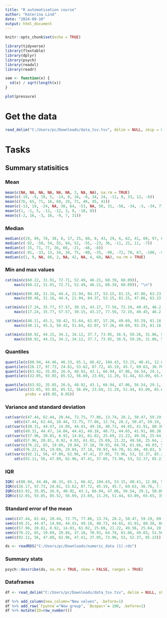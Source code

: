 ```yaml
---
title: "R automatisation course"
author: "Katerina Lind"
date: "2024-09-10"
output: html_document
---
```


```r
knitr::opts_chunk$set(echo = TRUE)

library(tidyverse)
library(flextable)
library(dplyr)
library(psych)
library(readxl)
library(readr)
```


```r
sem <- function(x) {
  sd(x) / sqrt(length(x))
}
```

```r
plot(pressure)
```

# Get the data

```r
read_delim("C:/Users/pc/Downloads/data_tsv.tsv", delim = NULL, skip = 0, n_max = 10, col_names = TRUE)
```

# Tasks

## Summary statisitics

### Mean

```r
mean(c(NA, NA, NA, NA, NA, NA, 3, NA, NA), na.rm = TRUE)
mean(c(-19, -9, 19, 5, -14, 0, 34, -8, 34, 24, -11, 8, 33, 12, -6))
mean(c(76, 65, 71, 16, 60, 29, 71, 46, 45, 41))
mean(c(-13, 19, -24, NA, 30, 64, -53, NA, 50, 31, -58, -34, -3, -34, 77), na.rm = TRUE)
mean(c(1, -1, 5, -12, -12, 3, 8, -10, 0))
mean(c(-2, 16, -3, 16, -9, 7, 31))

```

### Median

```r
median(c(19, 89, 78, 38, 8, 17, 25, 60, 8, 43, 29, 6, 62, 41, 69, 97, 61, 83, 25, 24))
median(c(-92, -50, 54, 55, 84, 52, -55, -23, 36, -11, 22, 11, -7))
median(c(-15, 71, 77, 36, 66, -21, -48, -8))
median(c(-91, -33, 13, 34, 34, 75, -80, -35, -90, -72, 70, 67, -100, -94, -18))
median(c(1, 9, NA, 88, 2, NA, 42, NA, 4, 68, NA), na.rm = TRUE)

```

### Min and max values

```r

cat(min(c(60.22, 31.91, 72.71, 52.49, 46.21, 60.39, 60.09)), 
    max(c(60.22, 31.91, 72.71, 52.49, 46.21, 60.39, 60.09)), "\n")

cat(min(c(90.48, 31.16, 44.4, 21.94, 84.37, 53.15, 81.15, 47.86, 63.23, 46.75, 102.73)), 
    max(c(90.48, 31.16, 44.4, 21.94, 84.37, 53.15, 81.15, 47.86, 63.23, 46.75, 102.73)), "\n")

cat(min(c(17.24, 35.77, 57.57, 30.15, 43.27, 77.56, 72.19, 40.45, 46.2, 39.92)), 
    max(c(17.24, 35.77, 57.57, 30.15, 43.27, 77.56, 72.19, 40.45, 46.2, 39.92)), "\n")

cat(min(c(48.11, 45.3, 58.42, 51.64, 62.07, 57.26, 49.69, 93.29, 81.18, 44.78, 55.1, 76.74, 58.08)), 
    max(c(48.11, 45.3, 58.42, 51.64, 62.07, 57.26, 49.69, 93.29, 81.18, 44.78, 55.1, 76.74, 58.08)), "\n")

cat(min(c(68.92, 44.15, 34.2, 34.12, 37.7, 73.95, 36.9, 59.26, 31.06, 55.79, 73.92, 68.04, 53.73, 90.7, 39.66)), 
    max(c(68.92, 44.15, 34.2, 34.12, 37.7, 73.95, 36.9, 59.26, 31.06, 55.79, 73.92, 68.04, 53.73, 90.7, 39.66)), "\n")

```

### Quantiles

```r
quantile(c(80.94, 44.46, 46.33, 65.1, 66.42, 104.43, 53.15, 48.41, 12.88, 51.1, 43.03, 40.3, 33.71, 55.1, 22.17))
quantile(c(26.17, 97.73, 24.81, 53.62, 87.72, 45.19, 45.7, 69.63, 36.76, 7.17))
quantile(c(63.92, 35.85, 26.9, 48.92, 43.1, 66.94, 47.06, 56.54, 29.1, 58.88))
quantile(c(32.05, 93.85, 85.52, 56.69, 23.69, 11.29, 51.44, 63.09, 65.65, 35.73, 60.15, 30.93, -4.2))

quantile(c(63.92, 35.85, 26.9, 48.92, 43.1, 66.94, 47.06, 56.54, 29.1, 58.88), probs = c(0.025, 0.975))
quantile(c(32.05, 93.85, 85.52, 56.69, 23.69, 11.29, 51.44, 63.09, 65.65, 35.73, 60.15, 30.93, -4.2), 
         probs = c(0.05, 0.95))


```
 

### Variance and standard deviation

```r

cat(var(c(47.44, 62.44, 20.44, 72.75, 77.86, 13.74, 28.2, 50.47, 59.19, 69.04)),
    sd(c(47.44, 62.44, 20.44, 72.75, 77.86, 13.74, 28.2, 50.47, 59.19, 69.04)), "\n")
cat(var(c(49.31, 44.47, 14.04, 44.43, 49.18, 40.73, 44.65, 41.91, 80.38, 80.09)),
    sd(c(49.31, 44.47, 14.04, 44.43, 49.18, 40.73, 44.65, 41.91, 80.38, 80.09)), "\n")
cat(var(c(57.96, 20.81, 8.92, 14.03, 61.02, 25.69, 21.22, 49.56, 25.64, 28.31)),
    sd(c(57.96, 20.81, 8.92, 4.03, 61.02, 25.69, 21.22, 49.56, 25.64, 28.31)), "\n")
cat(var(c(76.22, 65, 19.69, 29.84, 37.18, 70.93, 64.78, 61.66, 49.03, 51.56)), 
    sd(c(76.22, 65, 19.69, 29.84, 37.18, 70.93, 64.78, 61.66, 49.03, 51.56)), "\n")
cat(var(c(92.11, 56, 47.89, 62.96, 47.41, 37.05, 73.96, 53, 52.37, 85.23)), 
    sd(c(92.11, 56, 47.89, 62.96, 47.41, 37.05, 73.96, 53, 52.37, 85.23)), "\n")

```
  
### IQR

```r

IQR( c(80.94, 44.46, 46.33, 65.1, 66.42, 104.43, 53.15, 48.41, 12.88, 51.1, 43.03, 40.3, 33.71, 55.1, 22.17))
IQR(c(26.17, 97.73, 24.81, 53.62, 87.72, 45.19, 45.7, 69.63, 36.76, 7.17))
IQR(c(63.92, 35.85, 26.9, 48.92, 43.1, 66.94, 47.06, 56.54, 29.1, 58.88))
IQR(c(32.05, 93.85, 85.52, 56.69, 23.69, 11.29, 51.44, 63.09, 65.65, 35.73, 60.15, 30.93, -4.2))

```

### Standard error of the mean 

```r

sem(c(47.44, 62.44, 20.44, 72.75, 77.86, 13.74, 28.2, 50.47, 59.19, 69.04))
sem(c(49.31, 44.47, 14.04, 44.43, 49.18, 40.73, 44.65, 41.91, 80.38, 80.09))
sem(c(57.96, 20.81, 8.92, 14.03, 61.02, 25.69, 21.22, 49.56, 25.64, 28.31))
sem(c(76.22, 65, 19.69, 29.84, 37.18, 70.93, 64.78, 61.66, 49.03, 51.56))
sem(c(92.11, 56, 47.89, 62.96, 47.41, 37.05, 73.96, 53, 52.37, 85.23))

```
 
```r
ds <- readRDS("C:/Users/pc/Downloads/numeric_data (1).rds")

```
 
### Summary stats
 
```r
psych::describe(ds, na.rm = TRUE, skew = FALSE, ranges = TRUE)

```

### Dataframes

```r
df <- read_delim("C:/Users/pc/Downloads/data_tsv.tsv", delim = NULL, skip = 0, n_max = 10, col_names = TRUE)

```

```r

df %>% add_column(new_column="New values", .before=1)
df %>% add_row(`Группа`="New group", `Возраст`= 100, .before=1)
df %>% mutate(ID=row_number())

```
 